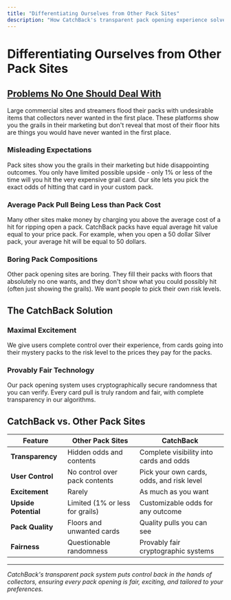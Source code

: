 ```yaml
---
title: "Differentiating Ourselves from Other Pack Sites"
description: "How CatchBack's transparent pack opening experience solves the problems plaguing other pack opening sites"
---
```


# Differentiating Ourselves from Other Pack Sites

## <u>Problems No One Should Deal With</u>

Large commercial sites and streamers flood their packs with undesirable items that collectors never wanted in the first place. These platforms show you the grails in their marketing but don't reveal that most of their floor hits are things you would have never wanted in the first place.

### Misleading Expectations
Pack sites show you the grails in their marketing but hide disappointing outcomes. You only have limited possible upside - only 1% or less of the time will you hit the very expensive grail card. Our site lets you pick the exact odds of hitting that card in your custom pack.

### Average Pack Pull Being Less than Pack Cost
Many other sites make money by charging you above the average cost of a hit for ripping open a pack. CatchBack packs have equal average 
hit value equal to your price pack. For example, when you open a 50 dollar Silver pack, your average hit will be equal to 50 dollars. 

### Boring Pack Compositions
Other pack opening sites are boring. They fill their packs with floors that absolutely no one wants, and they don't show what you could possibly hit (often just showing the grails). We want people to pick their own risk levels.

## The CatchBack Solution

### Maximal Excitement
We give users complete control over their experience, from cards going into their mystery packs to the risk level to the prices they pay for the packs.

### Provably Fair Technology
Our pack opening system uses cryptographically secure randomness that you can verify. Every card pull is truly random and fair, with complete transparency in our algorithms.

## CatchBack vs. Other Pack Sites

| Feature | Other Pack Sites | CatchBack |
|---------|------------------|-----------|
| **Transparency** | Hidden odds and contents | Complete visibility into cards and odds |
| **User Control** | No control over pack contents | Pick your own cards, odds, and risk level |
| **Excitement** | Rarely | As much as you want |
| **Upside Potential** | Limited (1% or less for grails) | Customizable odds for any outcome |
| **Pack Quality** | Floors and unwanted cards | Quality pulls you can see |
| **Fairness** | Questionable randomness | Provably fair cryptographic systems |

---

*CatchBack's transparent pack system puts control back in the hands of collectors, ensuring every pack opening is fair, exciting, and tailored to your preferences.*
